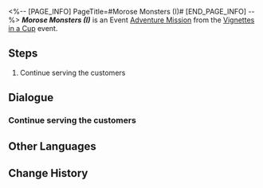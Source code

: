 <%-- [PAGE_INFO]
PageTitle=#Morose Monsters (I)#
[END_PAGE_INFO] --%>
{{Stub|Dialogue.}}
{{Mission Infobox
|id            = 8021101
|title         = 
|image         = <!--Mission Morose Monsters (I).png-->
|type          = Adventure
|event_name    = Vignettes in a Cup
|chapter       = Vignettes in a Cup
|requirements  = [[Adventure Mission]] ''[[Become A Drinksmith]]'' completed
|summary       = <!--official mission summary from Fate's Atlas-->
|characters    = Siobhan; Trailblazer
|startLocation = [[Penacony]] - [[The Reverie (Dreamscape)]]
|world         = Penacony
|area          = The Reverie (Dreamscape)
|prev          = Become A Drinksmith
|next          = Morose Monsters (II)
|rewards       = Trailblaze EXP*100; Stellar Jade*10; Traveler's Guide*3; Lost Crystal*2; Credit*20,000
}}
'''''Morose Monsters (I)''''' is an Event [[Adventure Mission]] from the [[Vignettes in a Cup]] event.

==Steps==
# Continue serving the customers

<!--
==Gameplay Notes==

--><!--
==Trial Character==

-->
==Dialogue==
{{Stub Dialogue}}
===Continue serving the customers{{subst:void|<!--802110101-->}}===
{{Mission Description|type=adventure|location=The Reverie (Dreamscape)|Siobhan, the manager of Dreamjolt Hostelry, offered you an assignment to temporarily take over the job of drinksmith.<br />Having learned the basics of mixing drinks, it's now time to serve the customers.}}
{{Dialogue Start}}
:{{tx}}
{{Dialogue End}}

==Other Languages==
{{Other Languages
|en   = Morose Monsters (I)
|zhs  = 忧伤的怪物们·其一
|zht  = 憂傷的怪物們•其一
|ja   = 悲しき化け物たち・1
|ko   = 우울한 몬스터들•1
|es   = Monstruos melancólicos&nbsp;I
|fr   = Monstres moroses (I)
|ru   = Опечаленные монстры I
|th   = เหล่ามอนสเตอร์ที่เศร้าโศก 1
|vi   = Quái Vật Buồn 1
|de   = Melancholische Monster (Teil 1)
|id   = Para Monster yang Bersedih 1
|pt   = Monstros Taciturnos (I)
}}

==Change History==
{{Change History|2.1}}
